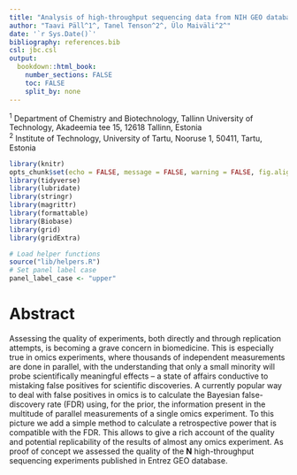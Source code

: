 ```yaml
---
title: "Analysis of high-throughput sequencing data from NIH GEO database"
author: "Taavi Päll^1^, Tanel Tenson^2^, Ülo Maiväli^2^"
date: '`r Sys.Date()`'
bibliography: references.bib
csl: jbc.csl
output:
  bookdown::html_book: 
    number_sections: FALSE
    toc: FALSE
    split_by: none
---
```


^1^ Department of Chemistry and Biotechnology, Tallinn University of Technology, Akadeemia tee 15, 12618 Tallinn, Estonia     
^2^ Institute of Technology, University of Tartu, Nooruse 1, 50411, Tartu, Estonia

```r
library(knitr)
opts_chunk$set(echo = FALSE, message = FALSE, warning = FALSE, fig.align='center', fig.path = 'figures/', dev = c('pdf'))
library(tidyverse)
library(lubridate)
library(stringr)
library(magrittr)
library(formattable)
library(Biobase)
library(grid)
library(gridExtra)
```

```r
# Load helper functions
source("lib/helpers.R")
# Set panel label case
panel_label_case <- "upper"
```

# Abstract

Assessing the quality of experiments, both directly and through replication attempts, is becoming a grave concern in biomedicine. 
This is especially true in omics experiments, where thousands of independent measurements are done in parallel, with the understanding that only a small minority will probe scientifically meaningful effects – a state of affairs conductive to mistaking false positives for scientific discoveries. 
A currently popular way to deal with false positives in omics is to calculate the Bayesian false-discovery rate (FDR) using, for the prior, the information present in the multitude of parallel measurements of a single omics experiment. 
To this picture we add a simple method to calculate a retrospective power that is compatible with the FDR. 
This allows to give a rich account of the quality and potential replicability of the results of almost any omics experiment. 
As proof of concept we assessed the quality of the __N__ high-throughput sequencing experiments published in Entrez GEO database.


